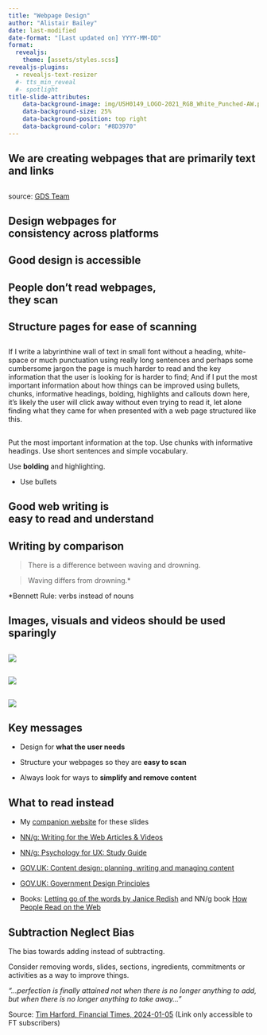 ```yaml
---
title: "Webpage Design"
author: "Alistair Bailey"
date: last-modified
date-format: "[Last updated on] YYYY-MM-DD" 
format: 
  revealjs:
    theme: [assets/styles.scss] 
revealjs-plugins:
  - revealjs-text-resizer
  #- tts_min_reveal
  #- spotlight
title-slide-attributes:
    data-background-image: img/USH0149_LOGO-2021_RGB_White_Punched-AW.png
    data-background-size: 25%
    data-background-position: top right
    data-background-color: "#8D3970"
---
```


## We are creating webpages that are [primarily text and links]{.vonrestoff} {.center}

##  {#slide3-id data-menu-title="Government Design Service Poster" background-image="img/small-gov.png" background-size="contain" fig-alt="My alt text"}

[source: [GDS Team](https://www.flickr.com/photos/gdsteam/20955195028)]{.reference .absolute bottom="0" left="850"}

##  {#slide4-id data-menu-title="How people access the web" background-image="img/web-access-graph.gif" background-size="contain"}

## Design webpages for <br> [consistency]{.vonrestoff} across platforms {.center .bigger}

## Good design is [accessible]{.vonrestoff} {.center}

## People don't read webpages,<br>they [scan]{.vonrestoff} {.center}

## [Structure]{.vonrestoff} pages for ease of scanning {.center}

##  {#slide9-id .center data-menu-title="Wall of text"}

If I write a labyrinthine wall of text in small font without a heading, white-space or much punctuation using really long sentences and perhaps some cumbersome jargon the page is much harder to read and the key information that the user is looking for is harder to find; And if I put the most important information about how things can be improved using bullets, chunks, informative headings, bolding, highlights and callouts down here, it's likely the user will click away without even trying to read it, let alone finding what they came for when presented with a web page structured like this.

##  {#slide10-id .center}

::: {.callout-important .unnumbered title="Key points for webpage structure" icon="false"}
Put the most important information at the top. Use chunks with informative headings. Use short sentences and simple vocabulary.
:::

Use [**bolding**]{.highlight} and [highlighting]{.vonrestoff}.

-   Use bullets

::: {.callout-tip title="Use Callouts" appearance="simple" icon="true"}
:::

## Good web writing is<br>[easy to read and understand]{.vonrestoff} {.center}

## Writing by comparison {.center}

::: fragment
> There is a difference between waving and drowning.
:::

::: fragment
> Waving differs from drowning.[\*]{.highlight}

[\*]{.highlight}Bennett Rule: verbs instead of nouns
:::

## Images, visuals and videos should be used [sparingly]{.vonrestoff} {.center}

##  {#slide14-id auto-animate="true"}

![](img/begging-bibi.jpg){.absolute top="325"}

##  {#slide15-id auto-animate="true"}

![](img/begging-bibi.jpg){.absolute top="250"}

##  {#slide16-id auto-animate="true"}

![](img/begging-bibi.jpg){.absolute top="10"}

##  {#slide17-id data-menu-title="NN/g Eyetracking Tiger page example" background-image="img/tigersincrisis-heat_corrected_cropped_watermark.png" background-size="contain"}

##  {#slide18-id data-menu-title="NN/g Eyetracking Wikipedia page example" background-image="img/wikiped_micbar_education_fpattern-spotted_6ps_ab_85rad_cropped_watermark.png" background-size="contain"}

## Key messages {.center}

-   Design for [**what the user needs**]{.vonrestoff}

-   Structure your webpages so they are [**easy to scan**]{.vonrestoff}

-   Always look for ways to [**simplify and remove content**]{.vonrestoff}

## What to read instead

-   My [companion website](https://ab604.github.io/webpage-design/){.mylink} for these slides

-   [NN/g: Writing for the Web Articles & Videos](https://www.nngroup.com/topic/writing-web/)

-   [NN/g: Psychology for UX: Study Guide](https://www.nngroup.com/articles/psychology-study-guide/){.uri}

-   [GOV.UK: Content design: planning, writing and managing content](https://www.gov.uk/guidance/content-design/writing-for-gov-uk){.uri}

-   [GOV.UK: Government Design Principles](https://www.gov.uk/guidance/government-design-principles){.uri}

-   Books: [Letting go of the words by Janice Redish](https://southampton.on.worldcat.org/oclc/798674328){.uri} and NN/g book [How People Read on the Web](https://www.nngroup.com/reports/how-people-read-web-eyetracking-evidence/){.uri}

## Subtraction Neglect Bias {#sec-subtraction-neglect-bias .center}

The bias towards adding instead of subtracting. 

Consider removing words, slides, sections, ingredients, commitments or activities as a way to improve things.

::: {.callout-tip title="Antoine de Saint-Exupéry, 1939" icon="true" appearance="simple"}
*“...perfection is finally attained not when there is no longer anything to add, but when there is no longer anything to take away...”*

Source: [Tim Harford, Financial Times, 2024-01-05](https://www.ft.com/content/eb616ad3-e680-4161-9e20-53c4607cb609) (Link only accessible to FT subscribers)
:::


